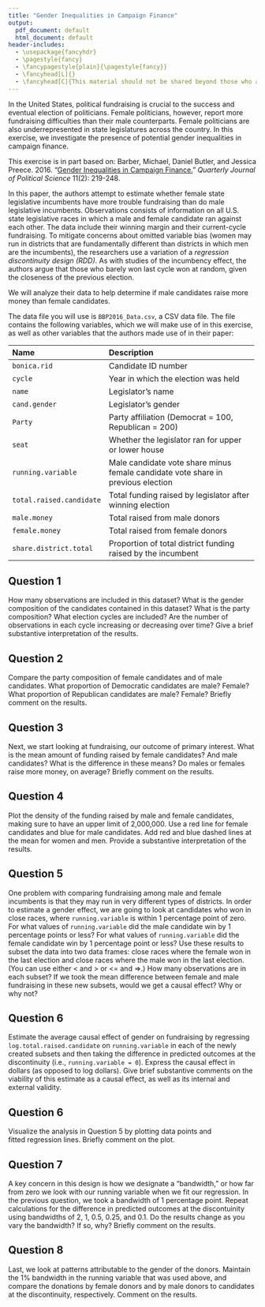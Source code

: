 ```yaml
---
title: "Gender Inequalities in Campaign Finance"
output:
  pdf_document: default
  html_document: default
header-includes:
  - \usepackage{fancyhdr}
  - \pagestyle{fancy}
  - \fancypagestyle{plain}{\pagestyle{fancy}}
  - \fancyhead[L]{}
  - \fancyhead[C]{This material should not be shared beyond those who are enrolled in this class}
---
```


In the United States, political fundraising is crucial to
the success and eventual election of politicians. Female politicians, 
however, report more fundraising difficulties than their 
male counterparts. Female politicians are also underrepresented in 
state legislatures across the country. In this exercise, we investigate 
the presence of potential gender inequalities in 
campaign finance.

This exercise is in part based on:
 Barber, Michael, Daniel Butler, and Jessica Preece. 2016. "[Gender Inequalities in Campaign
 Finance.](http://dx.doi.org/10.1561/100.00015126)" *Quarterly Journal 
 of Political Science* 11(2): 219-248.
 
In this paper, the authors attempt to estimate whether female state 
legislative incumbents have more trouble fundraising than do male 
legislative incumbents. Observations consists of information on all U.S. 
state legislative races in which a male and female candidate ran 
against each other. The data include their winning margin and their 
current-cycle fundraising. To mitigate concerns about omitted variable 
bias (women may run in districts that are fundamentally different than 
districts in which men are the incumbents), the researchers use a 
variation of a *regression discontinuity design (RDD)*. As with studies of the 
incumbency effect, the authors argue that those who barely won last 
cycle won at random, given the closeness of the previous election.

We will analyze their data to help determine if male candidates raise 
more money than female candidates. 

The data file you will use is `BBP2016_Data.csv`, a CSV data file. 
The file contains the following variables, which we will make use of in 
this exercise, as well as other variables that the authors made 
use of in their paper:

--------------------------------------------------------------------------------
 Name                     Description
 -----------------------  ------------------------------------------------------
 `bonica.rid`             Candidate ID number

 `cycle`                  Year in which the election was held

 `name`                   Legislator's name
 
 `cand.gender`            Legislator's gender

 `Party`                  Party affiliation (Democrat = 100, Republican = 200)

 `seat`                   Whether the legislator ran for upper or lower house

 `running.variable`       Male candidate vote share minus female candidate vote share in previous election

 `total.raised.candidate` Total funding raised by legislator after winning election

 `male.money`             Total raised from male donors

 `female.money`           Total raised from female donors
 
 `share.district.total`   Proportion of total district funding raised by the incumbent
 -------------------------------------------------------------------------------

## Question 1

How many observations are included in this dataset? What is the 
  gender composition of the candidates contained in this 
  dataset? What is the party composition? What election cycles are 
  included? Are the number of observations in each cycle increasing or 
  decreasing over time?  Give a brief substantive interpretation 
  of the results.
   
## Question 2

Compare the party composition of female candidates and of male candidates. 
  What proportion of Democratic candidates are male? Female? What proportion 
  of Republican candidates are male? Female? Briefly comment on the results.

## Question 3

Next, we start looking at fundraising, our outcome of primary interest. 
  What is the mean amount of funding raised by female candidates? 
  And male candidates? What is the difference in these means? Do males or 
  females raise more money, on average? Briefly comment on the results.

## Question 4

Plot the density of the funding raised by male and female candidates, 
  making sure to have an upper limit of 2,000,000. Use a red line for 
  female candidates and blue for male candidates. Add red and blue 
  dashed lines at the mean for women and men. Provide a substantive 
  interpretation of the results.
  
## Question 5

One problem with comparing fundraising among male and female incumbents 
  is that they may run in very different types of districts. In order to 
  estimate a gender effect, we are going to look at candidates who won in 
  close races, where `running.variable` is within 1 percentage point of zero.
  For what values of `running.variable` did the male candidate win by 1 
  percentage points or less? For what values of `running.variable` did 
  the female candidate win by 1 percentage point or less? Use these results 
  to subset the data into two data frames: close races where the female won in the 
  last election and close races where the male won in the last election. (You 
  can use either < and > or <= and =>.) How many observations are in each subset?
  If we took the mean difference between female and male fundraising in
  these new subsets, would we get a causal effect? Why or why not?
  
## Question 6
 
Estimate the average causal effect of gender on fundraising by regressing 
  `log.total.raised.candidate` on `running.variable` in each of the newly 
  created subsets and then taking the difference in predicted outcomes 
  at the discontinuity (i.e., `running.variable = 0`). Express the 
  causal effect in dollars (as opposed to log dollars). Give brief substantive 
  comments on the viability of this estimate as a causal effect, as well as
  its internal and external validity.
  
## Question 6

Visualize the analysis in Question 5 by plotting data points and  
  fitted regression lines. Briefly comment on the plot.
  
## Question 7

A key concern in this design is how we designate a "bandwidth," or 
  how far from zero we look with our running variable when we fit our
  regression. In the previous question, we took a bandwidth of 1 
  percentage point. Repeat calculations for the difference in predicted
  outcomes at the discontuinity using bandwidths of 2, 1, 0.5, 0.25, 
  and 0.1. Do the results change as you vary the bandwidth? If so, why?
  Briefly comment on the results.
  
## Question 8

Last, we look at patterns attributable to the gender of the donors. Maintain
  the 1% bandwidth in the running variable that was used above, 
  and compare the donations by female donors and by male donors to 
  candidates at the discontinuity, respectively. Comment on the results.
  

